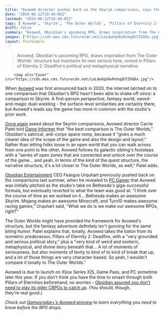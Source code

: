```yaml
---
title: "Avowed director pushes back on the Skyrim comparisons, says the RPG is 'a lot closer' to Obsidian's Pillars of Eternity and The Outer Worlds"
date: "2024-06-22T10:48:05Z"
lastmod: "2024-06-22T10:48:05Z"
tags: ['Avowed', 'Skyrim', 'The Outer Worlds', 'Pillars of Eternity 2: Deadfire', 'Obsidian Entertainment', 'RPG']
draft: false
summary: "Avowed, Obsidian's upcoming RPG, draws inspiration from The Outer Worlds' structure but maintains its own serious tone, rooted in Pillars of Eternity 2: Deadfire's political and metaphysical narrative."
images: ["https://cdn.mos.cms.futurecdn.net/LoLdwXqVAvRvhqQhTZXGDa.jpg"]
layout: PostSimple
---
```

> Avowed, Obsidian's upcoming RPG, draws inspiration from The Outer Worlds' structure but maintains its own serious tone, rooted in Pillars of Eternity 2: Deadfire's political and metaphysical narrative.


        <img alt="Cover" src="https://cdn.mos.cms.futurecdn.net/LoLdwXqVAvRvhqQhTZXGDa.jpg"/>
        
When [Avowed](https://www.gamesradar.com/avowed-guide/) was first announced back in 2020, the internet latched on to one comparison that Obsidian's RPG hasn't been able to shake off since: a comparison to Skyrim. A first-person perspective, fantasy world, sword-and-magic dual-wielding - the surface-level similarities are certainly there, but Avowed's leads say the game has more in common with the studio's prior work.

[Once again](https://www.gamesradar.com/avowed-director-says-its-hard-to-avoid-skyrim-comparisons-but-the-action-rpg-is-more-like-obsidians-fantasy-take-on-the-outer-worlds/) asked about the Skyrim comparisons, Avowed director Carrie Patel told [Game Informer](https://www.gameinformer.com/preview/2024/06/20/avoweds-creators-on-why-romance-was-considered-but-ultimately-not-included-and) that "the best comparison is The Outer Worlds," Obsidian's satirical, anti-corpo space romp, because it "gives a much clearer idea of the scope of the game and also the design and layout." Rather than letting folks loose in an open world that you can walk across from one point to the other, Avowed follows its galactic sibling's footsteps with a "series of open zones that are connected and unlock over the course of the game... and yeah, in terms of the kind of the quest structure, the narrative structure, it's a lot closer to The Outer Worlds, as well," Patel adds.

[Obsidian Entertainment](https://www.gamesradar.com/tag/obsidian-entertainment/) CEO Feargus Urquhart previously pushed back on the comparisons last summer, when he revealed to [PC Gamer](https://www.pcgamer.com/avowed-open-world-skyrim-rpg-size/) that Avowed was initially pitched as the studio's take on Bethesda's giga-successful formula, but eventually reverted to what the team was good at. "I think over the course of time as we worked on it… Bethesda makes an awesome Skyrim. Mojang makes an awesome Minecraft, and Turn10 makes awesome racing games," Urquhart said, "What we do is we make *our* awesome RPGs, right?"

The Outer Worlds might have provided the framework for Avowed's structure, but the fantasy adventure definitely isn't gunning for the same biting humor. Patel explains that, tonally, Avowed takes the baton from its isometric predecessor, Pillars of Eternity 2: Deadfire, with a "very grounded and serious political story," plus a "very kind of weird and esoteric, metaphysical, and divine story beneath that... A lot of moments of seriousness, but also moments of levity to kind of to kind of break that up, and a lot of those things are very character-based. So yeah, I wouldn't compare it tonally to The Outer Worlds." 

Avowed is due to launch on Xbox Series X|S, Game Pass, and PC sometime later this year. If you don't think you have the time to smash through both Pillars of Eternities beforehand, no worries - [Obsidian assured you don't need to play its older CRPGs to catch up](https://www.gamesradar.com/avowed-is-set-in-pillars-of-eternitys-world-but-obsidian-says-you-dont-need-to-have-played-its-older-crpg/). (You should, though, they're real good.)

*Check out *[<em>Gamesradar+’s Avowed preview</em>](https://www.gamesradar.com/avowed-big-preview-jan-2024/)* to learn everything you need to know before the RPG drops.*
        